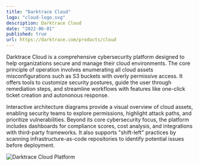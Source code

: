 ```yaml
---
title: "Darktrace Cloud"
logo: "cloud-logo.svg"
description: Darktrace Cloud
date: "2022-06-01"
published: true
url: https://darktrace.com/products/cloud
---
```


Darktrace Cloud is a comprehensive cybersecurity platform designed to help organizations secure and manage their cloud environments. The core principle of operation involves enumerating all cloud assets misconfigurations such as S3 buckets with overly permissive access. It offers tools to customize security postures, guide the user through remediation steps, and streamline workflows with features like one-click ticket creation and autononous response.

Interactive architecture diagrams provide a visual overview of cloud assets, enabling security teams to explore permissions, highlight attack paths, and prioritize vulnerabilities. Beyond its core cybersecurity focus, the platform includes dashboards for compliance scores, cost analysis, and integrations with third-party frameworks. It also supports "shift-left" practices by scanning infrastructure-as-code repositories to identify potential issues before deployment.

<img src="/images/cloud.png" alt="Darktrace Cloud Platform" width={800} height={400} />
